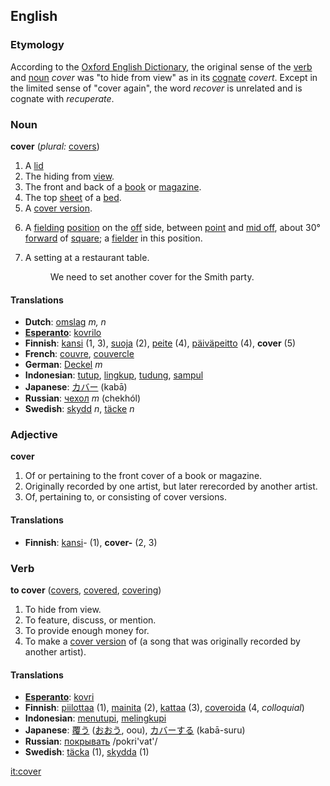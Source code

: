 ==English==

===Etymology===
According to the [[w:Oxford English Dictionary|Oxford English Dictionary]], the original sense of the [[verb]] and [[noun]] ''cover'' was "to hide from view" as in its [[cognate]] ''covert''.  Except in the limited sense of "cover again", the word ''recover'' is unrelated and is cognate with ''recuperate''.

===Noun===
'''cover'''   (''plural:'' [[covers]])
#A [[lid]]
#The hiding from [[view]].
#The front and back of a [[book]] or [[magazine]].
#The top [[sheet]] of a [[bed]].
#A [[cover version]].
#{{cricket}} A [[fielding]] [[position]] on the [[off]] side, between [[point]] and [[mid off]], about 30° [[forward]] of [[square]]; a [[fielder]] in this position.
#A setting at a restaurant table.
#:We need to set another cover for the Smith party.

==== Translations ====
*'''Dutch''': [[omslag]] ''m, n''
*'''[[Esperanto]]''': [[kovrilo]]
*'''Finnish''': [[kansi]] (1, 3), [[suoja]] (2), [[peite]] (4), [[päiväpeitto]] (4), '''cover''' (5)
*'''French''': [[couvre]], [[couvercle]]
*'''German''': [[Deckel]] ''m''
*'''Indonesian''': [[tutup]], [[lingkup]], [[tudung]], [[sampul]]
*'''Japanese''': [[カバー]] (kabā)
*'''Russian''': [[чехол]] ''m'' (chekhól)
*'''Swedish''': [[skydd]] ''n'', [[täcke]] ''n''

===Adjective===
'''cover'''
#Of or pertaining to the front cover of a book or magazine.
#Originally recorded by one artist, but later rerecorded by another artist. 
#Of, pertaining to, or consisting of cover versions.

====Translations====
*'''Finnish''': [[kansi]]- (1), '''cover-''' (2, 3)

===Verb===
'''to cover'''   ([[covers]], [[covered]], [[covering]])
#To hide from view.
#To feature, discuss, or mention.
#To provide enough money for.
#To make a [[cover version]] of (a song that was originally recorded by another artist).

====Translations====
*'''[[Esperanto]]''': [[kovri]]
*'''Finnish''': [[piilottaa]] (1), [[mainita]] (2), [[kattaa]] (3), [[coveroida]] (4, ''colloquial'')
*'''Indonesian''': [[tutup|menutupi]], [[lingkup|melingkupi]]
*'''Japanese''': [[覆う]] ([[おおう]], oou), [[カバー]]する (kabā-suru)
*'''Russian''': [[:ru:покрывать|покрывать]] /pokri'vat'/
*'''Swedish''': [[täcka]] (1), [[skydda]] (1)

[[it:cover]]